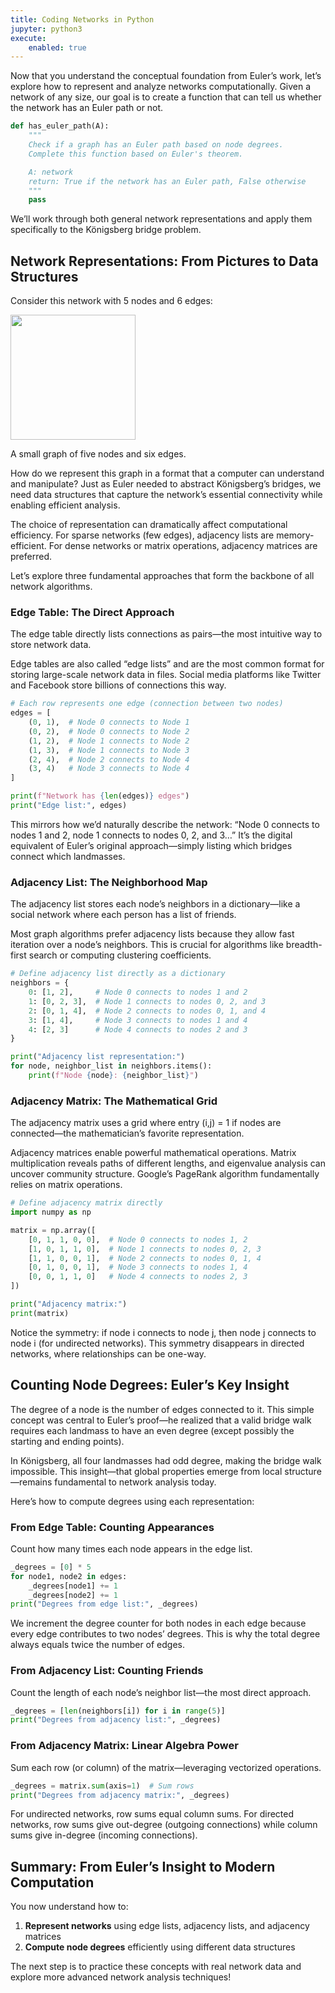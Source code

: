 ```yaml
---
title: Coding Networks in Python
jupyter: python3
execute:
    enabled: true
---
```


Now that you understand the conceptual foundation from Euler's work, let's explore how to represent and analyze networks computationally. Given a network of any size, our goal is to create a function that can tell us whether the network has an Euler path or not.

```python
def has_euler_path(A):
    """
    Check if a graph has an Euler path based on node degrees.
    Complete this function based on Euler's theorem.

    A: network
    return: True if the network has an Euler path, False otherwise
    """
    pass
```

We'll work through both general network representations and apply them specifically to the Königsberg bridge problem.

## Network Representations: From Pictures to Data Structures

Consider this network with 5 nodes and 6 edges:

::: {#fig-small-graph}

![](https://www.tandfonline.com/cms/asset/2820b951-1747-4621-802c-8d04263f106c/tcon_a_1707286_f0001_oc.jpg){width=200px}

A small graph of five nodes and six edges.

:::

How do we represent this graph in a format that a computer can understand and manipulate? Just as Euler needed to abstract Königsberg's bridges, we need data structures that capture the network's essential connectivity while enabling efficient analysis.

::: {.column-margin}
The choice of representation can dramatically affect computational efficiency. For sparse networks (few edges), adjacency lists are memory-efficient. For dense networks or matrix operations, adjacency matrices are preferred.
:::

Let's explore three fundamental approaches that form the backbone of all network algorithms.

### Edge Table: The Direct Approach

The edge table directly lists connections as pairs—the most intuitive way to store network data.

::: {.column-margin}
Edge tables are also called "edge lists" and are the most common format for storing large-scale network data in files. Social media platforms like Twitter and Facebook store billions of connections this way.
:::

```python
# Each row represents one edge (connection between two nodes)
edges = [
    (0, 1),  # Node 0 connects to Node 1
    (0, 2),  # Node 0 connects to Node 2
    (1, 2),  # Node 1 connects to Node 2
    (1, 3),  # Node 1 connects to Node 3
    (2, 4),  # Node 2 connects to Node 4
    (3, 4)   # Node 3 connects to Node 4
]

print(f"Network has {len(edges)} edges")
print("Edge list:", edges)
```

This mirrors how we'd naturally describe the network: "Node 0 connects to nodes 1 and 2, node 1 connects to nodes 0, 2, and 3..." It's the digital equivalent of Euler's original approach—simply listing which bridges connect which landmasses.

### Adjacency List: The Neighborhood Map

The adjacency list stores each node's neighbors in a dictionary—like a social network where each person has a list of friends.

::: {.column-margin}
Most graph algorithms prefer adjacency lists because they allow fast iteration over a node's neighbors. This is crucial for algorithms like breadth-first search or computing clustering coefficients.
:::

```python
# Define adjacency list directly as a dictionary
neighbors = {
    0: [1, 2],     # Node 0 connects to nodes 1 and 2
    1: [0, 2, 3],  # Node 1 connects to nodes 0, 2, and 3
    2: [0, 1, 4],  # Node 2 connects to nodes 0, 1, and 4
    3: [1, 4],     # Node 3 connects to nodes 1 and 4
    4: [2, 3]      # Node 4 connects to nodes 2 and 3
}

print("Adjacency list representation:")
for node, neighbor_list in neighbors.items():
    print(f"Node {node}: {neighbor_list}")
```

### Adjacency Matrix: The Mathematical Grid

The adjacency matrix uses a grid where entry (i,j) = 1 if nodes are connected—the mathematician's favorite representation.

::: {.column-margin}
Adjacency matrices enable powerful mathematical operations. Matrix multiplication reveals paths of different lengths, and eigenvalue analysis can uncover community structure. Google's PageRank algorithm fundamentally relies on matrix operations.
:::

```python
# Define adjacency matrix directly
import numpy as np

matrix = np.array([
    [0, 1, 1, 0, 0],  # Node 0 connects to nodes 1, 2
    [1, 0, 1, 1, 0],  # Node 1 connects to nodes 0, 2, 3
    [1, 1, 0, 0, 1],  # Node 2 connects to nodes 0, 1, 4
    [0, 1, 0, 0, 1],  # Node 3 connects to nodes 1, 4
    [0, 0, 1, 1, 0]   # Node 4 connects to nodes 2, 3
])

print("Adjacency matrix:")
print(matrix)
```

Notice the symmetry: if node i connects to node j, then node j connects to node i (for undirected networks). This symmetry disappears in directed networks, where relationships can be one-way.

## Counting Node Degrees: Euler's Key Insight

The degree of a node is the number of edges connected to it. This simple concept was central to Euler's proof—he realized that a valid bridge walk requires each landmass to have an even degree (except possibly the starting and ending points).

::: {.column-margin}
In Königsberg, all four landmasses had odd degree, making the bridge walk impossible. This insight—that global properties emerge from local structure—remains fundamental to network analysis today.
:::

Here's how to compute degrees using each representation:

### From Edge Table: Counting Appearances

Count how many times each node appears in the edge list.

```python
_degrees = [0] * 5
for node1, node2 in edges:
    _degrees[node1] += 1
    _degrees[node2] += 1
print("Degrees from edge list:", _degrees)
```

::: {.column-margin}
We increment the degree counter for both nodes in each edge because every edge contributes to two nodes' degrees. This is why the total degree always equals twice the number of edges.
:::

### From Adjacency List: Counting Friends

Count the length of each node's neighbor list—the most direct approach.

```python
_degrees = [len(neighbors[i]) for i in range(5)]
print("Degrees from adjacency list:", _degrees)
```

### From Adjacency Matrix: Linear Algebra Power

Sum each row (or column) of the matrix—leveraging vectorized operations.

```python
_degrees = matrix.sum(axis=1)  # Sum rows
print("Degrees from adjacency matrix:", _degrees)
```

::: {.column-margin}
For undirected networks, row sums equal column sums. For directed networks, row sums give out-degree (outgoing connections) while column sums give in-degree (incoming connections).
:::

## Summary: From Euler's Insight to Modern Computation

You now understand how to:

1. **Represent networks** using edge lists, adjacency lists, and adjacency matrices
2. **Compute node degrees** efficiently using different data structures

The next step is to practice these concepts with real network data and explore more advanced network analysis techniques!
